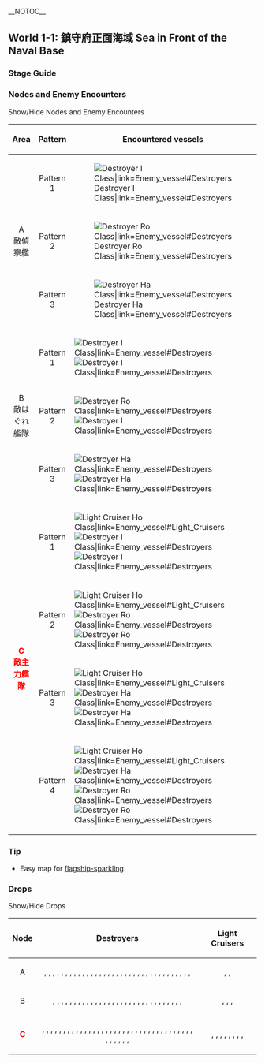 __NOTOC__
=={{Anchor|1-1}}World 1-1: 鎮守府正面海域 Sea in Front of the Naval Base==
{{Sortieworld
| map = {{World1-1}}
| difficulty = ☆
| item = None
| exp = 30
| code = 近海警備 (Coastal Waters Defense)
| text = 鎮守府正面近海の警備に出動せよ！
Mobilize for a patrol of the waters outside the naval base!
}}
===Stage Guide===
{{MapBranchingTable
|title = 1-1 Branching Rules
|id = 1-1
|A -> B,C = * Random
}}

===Nodes and Enemy Encounters===

<div class="mw-customtoggle-1-1-enemy wikia-menu-button">Show/Hide Nodes and Enemy Encounters</div>

{| class="mw-collapsible mw-collapsed wikitable" id="mw-customcollapsible-1-1-enemy"
!Area
!Pattern
! width="500px" |Encountered vessels
!Form
|-
| colspan="1" rowspan="3" style="text-align: center;" |A<br />敵偵察艦
| style="text-align: center;" |Pattern 1
|[[File:DD I Class.png|Destroyer I Class|link=Enemy_vessel#Destroyers]]
| style="text-align: center;" rowspan="3" |{{Template:LineAhead}}
|-
| style="text-align: center;" |Pattern 2
|[[File:DD Ro Class.jpg|Destroyer Ro Class|link=Enemy_vessel#Destroyers]]
|-
| style="text-align: center;" |Pattern 3
|[[File:DD Ha Class.png|Destroyer Ha Class|link=Enemy_vessel#Destroyers]]
|-
| colspan="1" rowspan="3" style="text-align: center;" |B<br />敵はぐれ艦隊
| style="text-align: center;" |Pattern 1
|[[File:DD I Class.png|Destroyer I Class|link=Enemy_vessel#Destroyers]] [[File:DD I Class.png|Destroyer I Class|link=Enemy_vessel#Destroyers]]
| style="text-align: center;" rowspan="3" |{{Template:LineAhead}}
|-
| style="text-align: center;" |Pattern 2
|[[File:DD Ro Class.jpg|Destroyer Ro Class|link=Enemy_vessel#Destroyers]] [[File:DD I Class.png|Destroyer I Class|link=Enemy_vessel#Destroyers]]
|-
| style="text-align: center;" |Pattern 3
|[[File:DD Ha Class.png|Destroyer Ha Class|link=Enemy_vessel#Destroyers]] [[File:DD Ha Class.png|Destroyer Ha Class|link=Enemy_vessel#Destroyers]]
|-
| colspan="1" rowspan="4" style="text-align: center;" |'''<span class="wikicolor" style="color:Red">C<br />敵主力艦隊</span>'''
| style="text-align: center;" |Pattern 1
|[[File:CL Ho Class.png|Light Cruiser Ho Class|link=Enemy_vessel#Light_Cruisers]] [[File:DD I Class.png|Destroyer I Class|link=Enemy_vessel#Destroyers]] [[File:DD I Class.png|Destroyer I Class|link=Enemy_vessel#Destroyers]]
| style="text-align: center;" rowspan="4" |{{Template:LineAhead}}
|-
| style="text-align: center;" |Pattern 2
|[[File:CL Ho Class.png|Light Cruiser Ho Class|link=Enemy_vessel#Light_Cruisers]] [[File:DD Ro Class.jpg|Destroyer Ro Class|link=Enemy_vessel#Destroyers]] [[File:DD Ro Class.jpg|Destroyer Ro Class|link=Enemy_vessel#Destroyers]]
|-
| style="text-align: center;" |Pattern 3
|[[File:CL Ho Class.png|Light Cruiser Ho Class|link=Enemy_vessel#Light_Cruisers]] [[File:DD Ha Class.png|Destroyer Ha Class|link=Enemy_vessel#Destroyers]] [[File:DD Ha Class.png|Destroyer Ha Class|link=Enemy_vessel#Destroyers]]
|-
| style="text-align: center;" |Pattern 4
|[[File:CL Ho Class.png|Light Cruiser Ho Class|link=Enemy_vessel#Light_Cruisers]] [[File:DD Ha Class.png|Destroyer Ha Class|link=Enemy_vessel#Destroyers]] [[File:DD Ro Class.jpg|Destroyer Ro Class|link=Enemy_vessel#Destroyers]] [[File:DD Ro Class.jpg|Destroyer Ro Class|link=Enemy_vessel#Destroyers]]
|}

===Tip===
*Easy map for [[Morale/Fatigue#Running_1-1_solo|flagship-sparkling]].

===Drops===

<div class="mw-customtoggle-1-1-drop wikia-menu-button">Show/Hide Drops</div>


{| class="mw-collapsible mw-collapsed wikitable" id="mw-customcollapsible-1-1-drop"
!Node
!Destroyers
!Light Cruisers
|-
| style="text-align:center;" |A
| style="text-align:center;" |{{ShipLinkTmp|Ooshio}}, {{ShipLinkTmp|Michishio}}, {{ShipLinkTmp|Arashio}}, {{ShipLinkTmp|Arare}}, {{ShipLinkTmp|Kasumi}}, {{ShipLinkTmp|Shigure}}, {{ShipLinkTmp|Murasame}}, {{ShipLinkTmp|Yuudachi}}, {{ShipLinkTmp|Samidare}}, {{ShipLinkTmp|Suzukaze}}, {{ShipLinkTmp|Hatsuharu}}, {{ShipLinkTmp|Nenohi}}, {{ShipLinkTmp|Wakaba}}, {{ShipLinkTmp|Hatsushimo}}, {{ShipLinkTmp|Akatsuki}}, {{ShipLinkTmp|Hibiki}}, {{ShipLinkTmp|Ikazuchi}}, {{ShipLinkTmp|Inazuma}}, {{ShipLinkTmp|Ayanami}}, {{ShipLinkTmp|Shikinami}}, {{ShipLinkTmp|Oboro}}, {{ShipLinkTmp|Akebono}}, {{ShipLinkTmp|Sazanami}}, {{ShipLinkTmp|Ushio}}, {{ShipLinkTmp|Shirayuki}}, {{ShipLinkTmp|Hatsuyuki}}, {{ShipLinkTmp|Miyuki}}, {{ShipLinkTmp|Isonami}}, {{ShipLinkTmp|Mutsuki}}, {{ShipLinkTmp|Kisaragi}}, {{ShipLinkTmp|Satsuki}}, {{ShipLinkTmp|Fumizuki}}, {{ShipLinkTmp|Nagatsuki}}, {{ShipLinkTmp|Kikuzuki}}, {{ShipLinkTmp|Mikazuki}}, {{ShipLinkTmp|Mochizuki}}
| style="text-align:center;" |{{ShipLinkTmp|Jintsuu}}, {{ShipLinkTmp|Naka}}, {{ShipLinkTmp|Tenryuu}}
|-
| style="text-align:center;" |B
|style="text-align:center;" |{{ShipLinkTmp|Ooshio}}, {{ShipLinkTmp|Michishio}}, {{ShipLinkTmp|Arashio}}, {{ShipLinkTmp|Arare}}, {{ShipLinkTmp|Kasumi}}, {{ShipLinkTmp|Shigure}}, {{ShipLinkTmp|Murasame}}, {{ShipLinkTmp|Yuudachi}}, {{ShipLinkTmp|Samidare}}, {{ShipLinkTmp|Suzukaze}}, {{ShipLinkTmp|Hatsuharu}}, {{ShipLinkTmp|Nenohi}}, {{ShipLinkTmp|Wakaba}}, {{ShipLinkTmp|Hatsushimo}}, {{ShipLinkTmp|Akatsuki}}, {{ShipLinkTmp|Hibiki}}, {{ShipLinkTmp|Ikazuchi}}, {{ShipLinkTmp|Inazuma}}, {{ShipLinkTmp|Ayanami}}, {{ShipLinkTmp|Shikinami}}, {{ShipLinkTmp|Oboro}}, {{ShipLinkTmp|Akebono}}, {{ShipLinkTmp|Ushio}}, {{ShipLinkTmp|Shirayuki}}, {{ShipLinkTmp|Hatsuyuki}}, {{ShipLinkTmp|Miyuki}}, {{ShipLinkTmp|Isonami}}, {{ShipLinkTmp|Kisaragi}}, {{ShipLinkTmp|Satsuki}}, {{ShipLinkTmp|Fumizuki}}, {{ShipLinkTmp|Nagatsuki}}, {{ShipLinkTmp|Mochizuki}}
| style="text-align:center;" |{{ShipLinkTmp|Jintsuu}}, {{ShipLinkTmp|Naka}}, {{ShipLinkTmp|Kuma}}, {{ShipLinkTmp|Tenryuu}}
|-
| style="text-align:center;" |'''<span class="wikicolor" style="color:Red">C</span>'''
| style="text-align:center;" |{{ShipLinkTmp|Kagerou}}, {{ShipLinkTmp|Shiranui}}, {{ShipLinkTmp|Kuroshio}}, {{ShipLinkTmp|Asashio}}, {{ShipLinkTmp|Ooshio}}, {{ShipLinkTmp|Michishio}}, {{ShipLinkTmp|Arashio}}, {{ShipLinkTmp|Arare}}, {{ShipLinkTmp|Kasumi}}, {{ShipLinkTmp|Shiratsuyu}}, {{ShipLinkTmp|Shigure}}, {{ShipLinkTmp|Murasame}}, {{ShipLinkTmp|Yuudachi}}, {{ShipLinkTmp|Samidare}}, {{ShipLinkTmp|Suzukaze}}, {{ShipLinkTmp|Hatsuharu}}, {{ShipLinkTmp|Nenohi}}, {{ShipLinkTmp|Wakaba}}, {{ShipLinkTmp|Hatsushimo}}, {{ShipLinkTmp|Akatsuki}}, {{ShipLinkTmp|Hibiki}}, {{ShipLinkTmp|Ikazuchi}}, {{ShipLinkTmp|Inazuma}}, {{ShipLinkTmp|Ayanami}}, {{ShipLinkTmp|Shikinami}}, {{ShipLinkTmp|Oboro}}, {{ShipLinkTmp|Akebono}}, {{ShipLinkTmp|Sazanami}}, {{ShipLinkTmp|Ushio}}, {{ShipLinkTmp|Fubuki}}, {{ShipLinkTmp|Shirayuki}}, {{ShipLinkTmp|Hatsuyuki}}, {{ShipLinkTmp|Miyuki}}, {{ShipLinkTmp|Murakumo}}, {{ShipLinkTmp|Isonami}}, {{ShipLinkTmp|Mutsuki}}, {{ShipLinkTmp|Kisaragi}}, {{ShipLinkTmp|Satsuki}}, {{ShipLinkTmp|Fumizuki}}, {{ShipLinkTmp|Nagatsuki}}, {{ShipLinkTmp|Kikuzuki}}, {{ShipLinkTmp|Mikazuki}}, {{ShipLinkTmp|Mochizuki}}
| style="text-align:center;" |{{ShipLinkTmp|Sendai}}, {{ShipLinkTmp|Jintsuu}}, {{ShipLinkTmp|Naka}}, {{ShipLinkTmp|Kuma}}, {{ShipLinkTmp|Tama}}, {{ShipLinkTmp|Kiso}}, {{ShipLinkTmp|Tenryuu}}, {{ShipLinkTmp|Tatsuta}}, {{ShipLinkTmp|Kitakami}}
|}